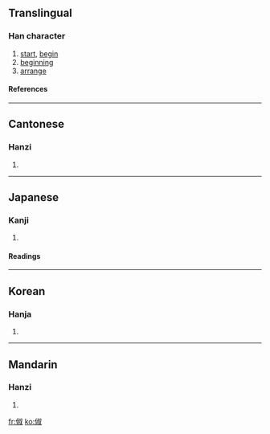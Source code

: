==Translingual==
===Han character===
{{Han char|rad=人|as=08|sn=10|four=2724<sub>0</sub>|canj=人卜火水 (OYFE)}}
# [[start]], [[begin]]
# [[beginning]]
# [[arrange]]
====References====
{{Han ref|kx=0106.170|dkj=00732|dj=0226.110|hdz=10175.010|uh=4FF6|ud=20470|bh=D0D4|bd=53460}}
----
==Cantonese==
===Hanzi===
{{yue-hanzi|jyut=|y=chuk1, suk6}}
# {{defn|Cantonese}}
----
==Japanese==
===Kanji===
{{ja-kanji|grade=|rs=人08}}
# {{defn|Japanese}} 
====Readings====
{{ja-readings|on=[[しゅく]] (shuku), [[てき]] (teki)|kun=[[よい]] (yoi), [[はじめ]] (hajime)}}
----
==Korean==
===Hanja===
{{ko-hanja|hangeul=[[숙]], [[척]]|rv=suk, cheok|mr=suk, ch'ŏk}}
# {{defn|Korean}}
----
==Mandarin==
===Hanzi===
{{cmn-hanzi|pin=[[chù]] (chu4)|wg=ch'u<sup>4</sup>}}
# {{defn|Mandarin}}

[[fr:俶]]
[[ko:俶]]